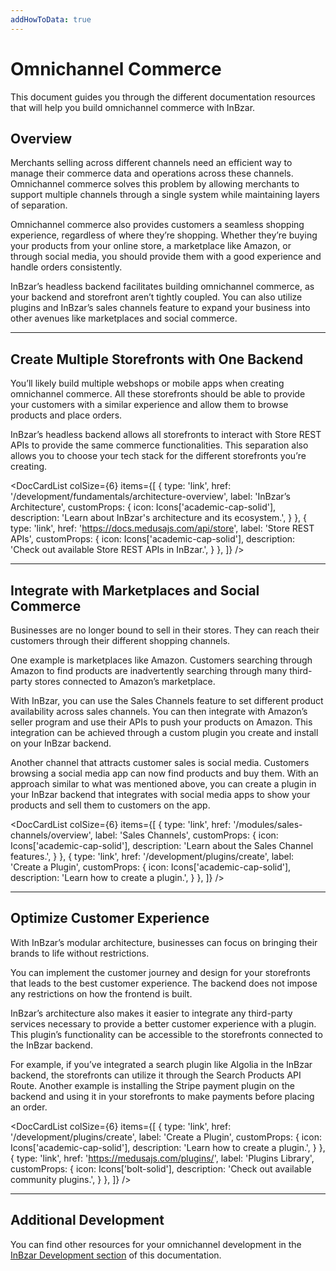 ```yaml
---
addHowToData: true
---
```



# Omnichannel Commerce

This document guides you through the different documentation resources that will help you build omnichannel commerce with InBzar.

## Overview

Merchants selling across different channels need an efficient way to manage their commerce data and operations across these channels. Omnichannel commerce solves this problem by allowing merchants to support multiple channels through a single system while maintaining layers of separation.

Omnichannel commerce also provides customers a seamless shopping experience, regardless of where they’re shopping. Whether they’re buying your products from your online store, a marketplace like Amazon, or through social media, you should provide them with a good experience and handle orders consistently.

InBzar’s headless backend facilitates building omnichannel commerce, as your backend and storefront aren’t tightly coupled. You can also utilize plugins and InBzar’s sales channels feature to expand your business into other avenues like marketplaces and social commerce.

---

## Create Multiple Storefronts with One Backend

You’ll likely build multiple webshops or mobile apps when creating omnichannel commerce. All these storefronts should be able to provide your customers with a similar experience and allow them to browse products and place orders.

InBzar’s headless backend allows all storefronts to interact with Store REST APIs to provide the same commerce functionalities. This separation also allows you to choose your tech stack for the different storefronts you’re creating.

<DocCardList colSize={6} items={[
  {
    type: 'link',
    href: '/development/fundamentals/architecture-overview',
    label: 'InBzar’s Architecture',
    customProps: {
      icon: Icons['academic-cap-solid'],
      description: 'Learn about InBzar\'s architecture and its ecosystem.',
    }
  },
  {
    type: 'link',
    href: 'https://docs.medusajs.com/api/store',
    label: 'Store REST APIs',
    customProps: {
      icon: Icons['academic-cap-solid'],
      description: 'Check out available Store REST APIs in InBzar.',
    }
  },
]} />

---

## Integrate with Marketplaces and Social Commerce

Businesses are no longer bound to sell in their stores. They can reach their customers through their different shopping channels.

One example is marketplaces like Amazon. Customers searching through Amazon to find products are inadvertently searching through many third-party stores connected to Amazon’s marketplace.

With InBzar, you can use the Sales Channels feature to set different product availability across sales channels. You can then integrate with Amazon’s seller program and use their APIs to push your products on Amazon. This integration can be achieved through a custom plugin you create and install on your InBzar backend.

Another channel that attracts customer sales is social media. Customers browsing a social media app can now find products and buy them. With an approach similar to what was mentioned above, you can create a plugin in your InBzar backend that integrates with social media apps to show your products and sell them to customers on the app.

<DocCardList colSize={6} items={[
  {
    type: 'link',
    href: '/modules/sales-channels/overview',
    label: 'Sales Channels',
    customProps: {
      icon: Icons['academic-cap-solid'],
      description: 'Learn about the Sales Channel features.',
    }
  },
  {
    type: 'link',
    href: '/development/plugins/create',
    label: 'Create a Plugin',
    customProps: {
      icon: Icons['academic-cap-solid'],
      description: 'Learn how to create a plugin.',
    }
  },
]} />

---

## Optimize Customer Experience

With InBzar’s modular architecture, businesses can focus on bringing their brands to life without restrictions.

You can implement the customer journey and design for your storefronts that leads to the best customer experience. The backend does not impose any restrictions on how the frontend is built.

InBzar’s architecture also makes it easier to integrate any third-party services necessary to provide a better customer experience with a plugin. This plugin’s functionality can be accessible to the storefronts connected to the InBzar backend.

For example, if you’ve integrated a search plugin like Algolia in the InBzar backend, the storefronts can utilize it through the Search Products API Route. Another example is installing the Stripe payment plugin on the backend and using it in your storefronts to make payments before placing an order.

<DocCardList colSize={6} items={[
  {
    type: 'link',
    href: '/development/plugins/create',
    label: 'Create a Plugin',
    customProps: {
      icon: Icons['academic-cap-solid'],
      description: 'Learn how to create a plugin.',
    }
  },
  {
    type: 'link',
    href: 'https://medusajs.com/plugins/',
    label: 'Plugins Library',
    customProps: {
      icon: Icons['bolt-solid'],
      description: 'Check out available community plugins.',
    }
  },
]} />

---

## Additional Development

You can find other resources for your omnichannel development in the [InBzar Development section](../development/overview.mdx) of this documentation.
